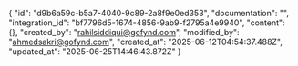 {
    "id": "d9b6a59c-b5a7-4040-9c89-2a8f9e0ed353",
    "documentation": "",
    "integration_id": "bf7796d5-1674-4856-9ab9-f2795a4e9940",
    "content": {},
    "created_by": "rahilsiddiqui@gofynd.com",
    "modified_by": "ahmedsakri@gofynd.com",
    "created_at": "2025-06-12T04:54:37.488Z",
    "updated_at": "2025-06-25T14:46:43.872Z"
}